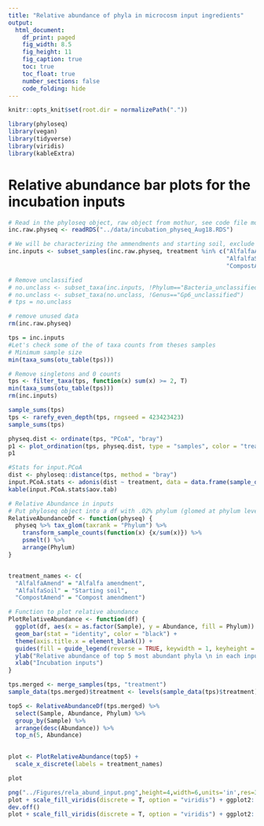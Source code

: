 ```yaml
---
title: "Relative abundance of phyla in microcosm input ingredients"
output:
  html_document:
    df_print: paged
    fig_width: 8.5
    fig_height: 11
    fig_caption: true
    toc: true
    toc_float: true
    number_sections: false
    code_folding: hide
---
```

```r
knitr::opts_knit$set(root.dir = normalizePath("."))
```
```r
library(phyloseq)
library(vegan)
library(tidyverse)
library(viridis)
library(kableExtra)
```
# Relative abundance bar plots for the incubation inputs
```r
# Read in the phyloseq object, raw object from mothur, see code file mothur_to_phyloseq.R
inc.raw.physeq <- readRDS("../data/incubation_physeq_Aug18.RDS")

# We will be characterizing the ammendments and starting soil, exclude all else
inc.inputs <- subset_samples(inc.raw.physeq, treatment %in% c("AlfalfaAmend", 
                                                              "AlfalfaSoil",
                                                              "CompostAmend"))

# Remove unclassified 
# no.unclass <- subset_taxa(inc.inputs, !Phylum=="Bacteria_unclassified")
# no.unclass <- subset_taxa(no.unclass, !Genus=="Gp6_unclassified")
# tps = no.unclass

# remove unused data
rm(inc.raw.physeq)
```
```r
tps = inc.inputs
#Let's check some of the of taxa counts from theses samples
# Minimum sample size
min(taxa_sums(otu_table(tps)))
```
```r
# Remove singletons and 0 counts
tps <- filter_taxa(tps, function(x) sum(x) >= 2, T)
min(taxa_sums(otu_table(tps)))
rm(inc.inputs)
```
```r
sample_sums(tps)
tps <- rarefy_even_depth(tps, rngseed = 423423423)
sample_sums(tps)

physeq.dist <- ordinate(tps, "PCoA", "bray")
p1 <- plot_ordination(tps, physeq.dist, type = "samples", color = "treatment")
p1
```

```r
#Stats for input.PCoA
dist <- phyloseq::distance(tps, method = "bray")
input.PCoA.stats <- adonis(dist ~ treatment, data = data.frame(sample_data(tps)))
kable(input.PCoA.stats$aov.tab)
```
```r
# Relative Abundance in inputs
# Put phyloseq object into a df with .02% phylum (glomed at phylum level)
RelativeAbundanceDf <- function(physeq) {
  physeq %>% tax_glom(taxrank = "Phylum") %>% 
    transform_sample_counts(function(x) {x/sum(x)}) %>% 
    psmelt() %>% 
    arrange(Phylum)
}


treatment_names <- c(
  "AlfalfaAmend" = "Alfalfa amendment",
  "AlfalfaSoil" = "Starting soil",
  "CompostAmend" = "Compost amendment")

# Function to plot relative abundance
PlotRelativeAbundance <- function(df) {
  ggplot(df, aes(x = as.factor(Sample), y = Abundance, fill = Phylum)) + 
  geom_bar(stat = "identity", color = "black") +
  theme(axis.title.x = element_blank()) + 
  guides(fill = guide_legend(reverse = TRUE, keywidth = 1, keyheight = 1)) + 
  ylab("Relative abundance of top 5 most abundant phyla \n in each input") +
  xlab("Incubation inputs")
}

tps.merged <- merge_samples(tps, "treatment")
sample_data(tps.merged)$treatment <- levels(sample_data(tps)$treatment)

top5 <- RelativeAbundanceDf(tps.merged) %>%
  select(Sample, Abundance, Phylum) %>%
  group_by(Sample) %>%
  arrange(desc(Abundance)) %>%
  top_n(5, Abundance)
  

plot <- PlotRelativeAbundance(top5) + 
  scale_x_discrete(labels = treatment_names) 

plot

png("../Figures/rela_abund_input.png",height=4,width=6,units='in',res=300)
plot + scale_fill_viridis(discrete = T, option = "viridis") + ggplot2::theme_bw()
dev.off()
plot + scale_fill_viridis(discrete = T, option = "viridis") + ggplot2::theme_bw()
```